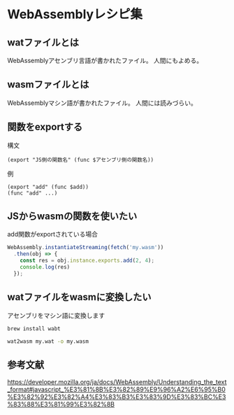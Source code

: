# WebAssemblyレシピ集

## watファイルとは
WebAssemblyアセンブリ言語が書かれたファイル。
人間にもよめる。

## wasmファイルとは
WebAssemblyマシン語が書かれたファイル。
人間には読みづらい。


## 関数をexportする
構文

```
(export "JS側の関数名" (func $アセンブリ側の関数名))
```

例

```assembly
(export "add" (func $add))
(func "add" ...)
```

## JSからwasmの関数を使いたい
add関数がexportされている場合

```javascript
WebAssembly.instantiateStreaming(fetch('my.wasm'))
  .then(obj => {
    const res = obj.instance.exports.add(2, 4);
    console.log(res)
  });
```
## watファイルをwasmに変換したい
アセンブリをマシン語に変換します

```bash
brew install wabt
```

```bash
wat2wasm my.wat -o my.wasm
```

## 参考文献
https://developer.mozilla.org/ja/docs/WebAssembly/Understanding_the_text_format#javascript_%E3%81%8B%E3%82%89%E9%96%A2%E6%95%B0%E3%82%92%E3%82%A4%E3%83%B3%E3%83%9D%E3%83%BC%E3%83%88%E3%81%99%E3%82%8B